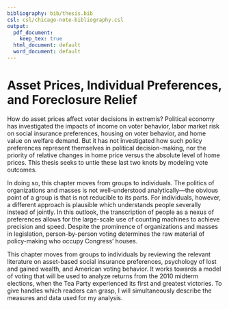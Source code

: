 ```yaml
---
bibliography: bib/thesis.bib
csl: csl/chicago-note-bibliography.csl
output:
  pdf_document:
    keep_tex: true
  html_document: default
  word_document: default
---
```


# Asset Prices, Individual Preferences, and Foreclosure Relief {#methods}

How do asset prices affect voter decisions in extremis?
Political economy has investigated the impacts of income on voter behavior, labor market risk on social insurance preferences, housing on voter behavior, and home value on welfare demand.
But it has not investigated how such policy preferences represent themselves in political decision-making, nor the priority of relative changes in home price versus the absolute level of home prices.
This thesis seeks to untie these last two knots by modeling vote outcomes.

In doing so, this chapter moves from groups to individuals.
The politics of organizations and masses is not well-understood analytically---the obvious point of a group is that is not reducible to its parts.
For individuals, however, a different approach is plausible which understands people severally instead of jointly.
In this outlook, the transcription of people as a nexus of preferences allows for the large-scale use of counting machines to achieve precision and speed.
Despite the prominence of organizations and masses in legislation, person-by-person voting determines the raw material of policy-making who occupy Congress' houses.

This chapter moves from groups to individuals by reviewing the relevant literature on asset-based social insurance preferences, psychology of lost and gained wealth, and American voting behavior.
It works towards a model of voting that will be used to analyze returns from the 2010 midterm elections, when the Tea Party experienced its first and greatest victories.
To give handles which readers can grasp, I will simultaneously describe the measures and data used for my analysis.

